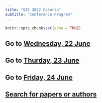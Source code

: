 ```yaml
---
title: "SIS 2022 Caserta"
subtitle: "Conference Program"
---
```


```r
knitr::opts_chunk$set(echo = TRUE)
```

<h2>Go to [Wednesday, 22 June](22j.html) </h2>
<h2>Go to [Thurday, 23 June](23j.html) </h2>
<h2>Go to [Friday, 24 June](24j.html) </h2>
<h2> [Search for papers or authors](search.html) </h2>
